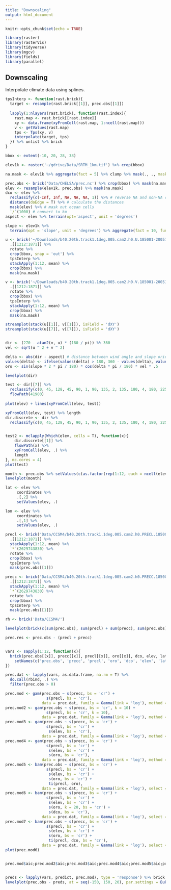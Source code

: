```yaml
---
title: "Downscaling"
output: html_document
---
```


```r
knitr::opts_chunk$set(echo = TRUE)
```
```r
library(raster)
library(rasterVis)
library(tidyverse)
library(mgcv)
library(fields)
library(parallel)
```


## Downscaling

Interpolate climate data using splines.
```r
tpsInterp <- function(rast.brick){
  target <- resample(rast.brick[[1]], prec.obs[[1]])
  
  lapply(1:nlayers(rast.brick), function(rast.index){
    rast.map <- rast.brick[[rast.index]]
    xy <- data.frame(xyFromCell(rast.map, 1:ncell(rast.map)))
    v <- getValues(rast.map)
    tps <- Tps(xy, v)
    interpolate(target, tps)
  }) %>% unlist %>% brick
}

```

```r
bbox <- extent(-10, 20, 28, 38)

elev1k <- raster('~/gdrive/Data/SRTM_1km.tif') %>% crop(bbox)

na.mask <- elev1k %>% aggregate(fact = 5) %>% clump %>% mask(., ., maskvalue = 7, inverse = T) %>% aggregate(fact = 2)
```

```r
prec.obs <- brick('Data/CHELSA/prec.nc') %>% crop(bbox) %>% mask(na.mask)
elev <- resample(elev1k, prec.obs) %>% mask(na.mask)
dco <- elev %>%
  reclassify(c(-Inf, Inf, NA, NA, NA, 1)) %>% # reverse NA and non-NA cells
  distance(doEdge = T) %>% # calculate the distances
  mask(elev) %>% # mask out ocean cells  
  `/`(1000) # convert to km
aspect <- elev %>% terrain(opt='aspect', unit = 'degrees')

slope <- elev1k %>% 
  terrain(opt = 'slope', unit = 'degrees') %>% aggregate(fact = 10, fun = median) %>% mask(na.mask)

u <- brick('~/Downloads/b40.20th.track1.1deg.005.cam2.h0.U.185001-200512-002.nc', level = 23) %>%
  .[[1212:1871]] %>%
  rotate %>%
  crop(bbox, snap = 'out') %>%
  tpsInterp %>%
  stackApply(1:12, mean) %>%
  crop(bbox) %>%
  mask(na.mask)

v <- brick('~/Downloads/b40.20th.track1.1deg.005.cam2.h0.V.185001-200512-003.nc', level = 23) %>%
  .[[1212:1871]] %>%
  rotate %>%
  crop(bbox) %>%
  tpsInterp %>%
  stackApply(1:12, mean) %>%
  crop(bbox) %>%
  mask(na.mask)

streamplot(stack(u[[1]], v[[1]]), isField = 'dXY')
streamplot(stack(u[[7]], v[[7]]), isField = 'dXY')


dir <- (270 - atan2(v, u) * (180 / pi)) %% 360
vel <- sqrt(u ^ 2 + v ^ 2)

delta <- abs(dir - aspect) # distance between wind angle and slope orientation
values(delta) <- ifelse(values(delta) > 180, 360 - values(delta), values(delta))
oro <- sin(slope * 2 * pi / 180) * cos(delta * pi / 180) * vel * .5

levelplot(dir)
```


```r
test <- dir[[7]] %>% 
  reclassify(c(0, 45, 128, 45, 90, 1, 90, 135, 2, 135, 180, 4, 180, 225, 8, 225, 270, 16, 270, 315, 32, 315, 360, 64)) %>%
  flowPath(41900)
  
plot(elev) + lines(xyFromCell(elev, test))

xyFromCell(elev, test) %>% length
dir.discrete <- dir %>% 
  reclassify(c(0, 45, 128, 45, 90, 1, 90, 135, 2, 135, 180, 4, 180, 225, 8, 225, 270, 16, 270, 315, 32, 315, 360, 64))


test2 <- mclapply(Which(elev, cells = T), function(x){
    dir.discrete[[1]] %>%
    flowPath(x) %>%
    xyFromCell(elev, .) %>%
    length
}, mc.cores = 4)
plot(test)
```

```r
month <- prec.obs %>% setValues(c(as.factor(rep(1:12, each = ncell(elev)))))
levelplot(month)

lat <- elev %>%
     coordinates %>%
     .[,2] %>% 
     setValues(elev, .)

lon <- elev %>%
     coordinates %>%
     .[,1] %>% 
     setValues(elev, .)

precl <- brick('Data/CCSM4/b40.20th.track1.1deg.005.cam2.h0.PRECL.185001-200512.nc') %>% 
  .[[1212:1871]] %>%
  stackApply(1:12, mean) %>%
  `*`(2629743830) %>%
  rotate %>%
  crop(bbox) %>%
  tpsInterp %>%
  mask(prec.obs[[1]])

precc <- brick('Data/CCSM4/b40.20th.track1.1deg.005.cam2.h0.PRECC.185001-200512.nc') %>% 
  .[[1212:1871]] %>%
  stackApply(1:12, mean) %>%
  `*`(2629743830) %>%
  rotate %>%
  crop(bbox) %>%
  tpsInterp %>%
  mask(prec.obs[[1]])

rh <- brick('Data/CCSM4/')

levelplot(brick(c(sum(prec.obs), sum(precl) + sum(precc), sum(prec.obs) - (sum(precl) + sum(precc)))))

prec.res <- prec.obs - (precl + precc)


vars <- sapply(1:12, function(x){
  brick(prec.obs[[x]], precc[[x]], precl[[x]], oro[[x]], dco, elev, lat, lon, month[[x]]) %>%
    setNames(c('prec.obs', 'precc', 'precl', 'oro', 'dco', 'elev', 'lat', 'lon', 'month'))
})

prec.dat <- lapply(vars, as.data.frame, na.rm = T) %>% 
  do.call(rbind, .) %>%
  filter(prec.obs > 0)

prec.mod <- gam(prec.obs ~ s(precc, bs = 'cr') +
                  s(precl, bs = 'cr'),
                data = prec.dat, family = Gamma(link = 'log'), method = 'REML')
prec.mod2 <- gam(prec.obs ~ s(precc, bs = 'cr', k = 10) +
                  s(precl, bs = 'cr', k = 10),
                data = prec.dat, family = Gamma(link = 'log'), method = 'REML')
prec.mod3 <- gam(prec.obs ~ s(precc, bs = 'cr') +
                  s(precl, bs = 'cr') +
                   s(elev, bs = 'cr'),
                data = prec.dat, family = Gamma(link = 'log'), method = 'REML')
prec.mod4 <- gam(prec.obs ~ s(precc, bs = 'cr') +
                  s(precl, bs = 'cr') +
                   s(elev, bs = 'cr') +
                   s(oro, bs = 'cr'),
                data = prec.dat, family = Gamma(link = 'log'), method = 'REML')
prec.mod5 <- bam(prec.obs ~ s(precc, bs = 'cr') +
                  s(precl, bs = 'cr') +
                   s(elev, bs = 'cr') +
                   s(oro, bs = 'cr') +
                   ti(precl, oro),
                data = prec.dat, family = Gamma(link = 'log'), select = T, method = 'REML')
prec.mod6 <- bam(prec.obs ~ s(precc, bs = 'cr') +
                  s(precl, bs = 'cr') +
                   s(elev, bs = 'cr') +
                   s(oro, k = 20, bs = 'cr') +
                   s(dco, bs = 'cr'),
                data = prec.dat, family = Gamma(link = 'log'), select = T, method = 'REML')
prec.mod7 <- bam(prec.obs ~ s(precc, bs = 'cr') +
                  s(precl, bs = 'cr') +
                   s(elev, bs = 'cr') +
                   s(oro, bs = 'cr') +
                   ti(precl, dco, bs = 'cr'),
                data = prec.dat, family = Gamma(link = 'log'), select = T, method = 'REML')
plot(prec.mod6)


prec.mod$aic;prec.mod2$aic;prec.mod3$aic;prec.mod4$aic;prec.mod5$aic;prec.mod6$aic;prec.mod7$aic


preds <- lapply(vars, predict, prec.mod7, type = 'response') %>% brick
levelplot(prec.obs - preds, at = seq(-150, 150, 20), par.settings = BuRdTheme())
```
